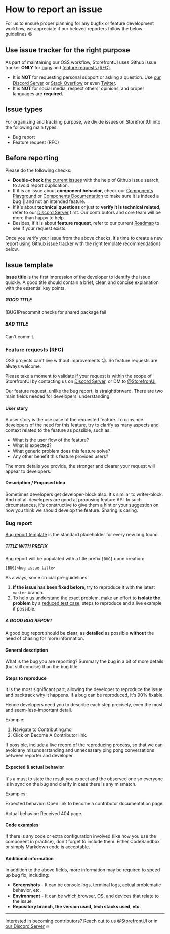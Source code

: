 
<Meta title="Contributing Guide/Guide/How to report an issue" />

<style>{`
  a {
    color: #5ece7b  !important;
  }

  .alert {
    background: #efeded;
    padding: 1rem;
    margin: 0.5rem 0 1rem;
  }

  .tip {
    border-left: 5px solid #5ece7b ;
  }

	.warning {
		border-left: 5px solid #ffc107;
		background-color: #fff4d5;
	}

  .danger {
    border-left: 5px solid #c00;
		background-color: #ffe6e6;
  }

  .danger * {
    color: #4d0000;
  }
`}</style>

# How to report an issue

For us to ensure proper planning for any bugfix or feature development workflow, we appreciate if our beloved reporters follow the below guidelines 😃

## Use issue tracker for the right purpose

As part of maintaining our OSS workflow, StorefrontUI uses Github issue tracker **ONLY** for [bugs](#bug-report) and [feature requests (RFC)](#feature-requests-rfc).

<div class="alert warning">

- It is **NOT** for requesting personal support or asking a question. Use [our Discord Server](https://discord.gg/GS8hqFS) or [Stack Overflow](https://stackoverflow.com) or even [Twitter](https://twitter.com/home).
- It is **NOT** for social media, respect others' opinions, and proper languages are **required**.

</div>

## Issue types

For organizing and tracking purpose, we divide issues on StorefrontUI into the following main types:

- Bug report
- Feature request (RFC)

## Before reporting

Please do the following checks:

- **Double-check** [the current issues](https://github.com/DivanteLtd/storefront-ui/issues) with the help of Github issue search, to avoid report duplication.
- If it is an issue about **component behavior**, check our [Components Playground](http://storybook.storefrontui.io) or [Components Documentation](/components/Accordion.md) to make sure it is indeed a bug 🐛 and not an intended feature.
- If it's about **technical questions** or just to **verify it is technical related**, refer to our [Discord Server](https://discord.gg/GS8hqFS) first. Our contributors and core team will be more than happy to help.
- Besides, if it is about **feature request**, refer to our current [Roadmap](https://github.com/vuestorefront/storefront-ui/blob/develop/ROADMAP.md) to see if your request exists.

Once you verify your issue from the above checks, it's time to create a new report using [Github issue tracker](https://github.com/DivanteLtd/storefront-ui/issues/new) with the right template recommendations below.

## Issue template

**Issue title** is the first impression of the developer to identify the issue quickly. A good title should contain a brief, clear, and concise explanation with the essential key points.

<div class="alert tip">
  <h5>GOOD TITLE</h5>
  <p>[BUG]Precommit checks for shared package fail</p>
</div>

<div class="alert danger">
  <h5> BAD TITLE</h5>
  <p>Can't commit.</p>
</div>

### Feature requests (RFC)

OSS projects can't live without improvements 😉. So feature requests are always welcome.

<div class="alert warning">

Please take a moment to validate if your request is within the scope of StorefrontUI by contacting us on [Discord Server](https://discord.gg/GS8hqFS), or DM to [@StorefronUI](https://twitter.com/StorefrontUI)

</div>

Our feature request, unlike the bug report, is straightforward. There are two main fields needed for developers' understanding:

#### User story

A user story is the use case of the requested feature. To convince developers of the need for this feature, try to clarify as many aspects and context related to the feature as possible, such as:

- What is the user flow of the feature?
- What is expected?
- What generic problem does this feature solve?
- Any other benefit this feature provides users?

The more details you provide, the stronger and clearer your request will appear to developers.

#### Description / Proposed idea

Sometimes developers get developer-block also. It's similar to writer-block. And not all developers are good at proposing feature API. In such circumstances, it's constructive to give them a hint or your suggestion on how you think we should develop the feature. Sharing is caring.

### Bug report

[Bug report template](https://github.com/DivanteLtd/storefront-ui/blob/master/.github/ISSUE_TEMPLATE/bug_report.md) is the standard placeholder for every new bug found.

<div class="alert tip">
  <h5> TITLE WITH PREFIX</h5>
  <p>Bug report will be populated with a title prefix <code>[BUG]</code> upon creation:</p>

`[BUG]<bug issue title>`

</div>

As always, some crucial pre-guidelines:

1. **If the issue has been fixed before**, try to reproduce it with the latest `master` branch.
2. To help us understand the exact problem, make an effort to **isolate the problem** by a [reduced test case](http://css-tricks.com/reduced-test-cases/), steps to reproduce and a live example if possible.

<div class="alert tip">
  <h5> A GOOD BUG REPORT</h5>
  <p>
    A good bug report should be <b>clear</b>, as <b>detailed</b> as possible <b>without</b> the need of chasing for more information.
  </p>

</div>

#### General description

What is the bug you are reporting? Summary the bug in a bit of more details (but still concise) than the bug title.

#### Steps to reproduce

It is the most significant part, allowing the developer to reproduce the issue and backtrack why it happens. If a bug can be reproduced, it's 90% fixable.

Hence developers need you to describe each step precisely, even the most and seem-less-important detail.

Example:

1. Navigate to Contributing.md
2. Click on Become A Contributor link.

If possible, include a live record of the reproducing process, so that we can avoid any misunderstanding and unnecessary ping pong conversations between reporter and developer.

#### Expected & actual behavior

It's a must to state the result you expect and the observed one so everyone is in sync on the bug and clarify in case there is any mismatch.

Examples:

Expected behavior: Open link to become a contributor documentation page.

Actual behavior: Received 404 page.

#### Code examples

If there is any code or extra configuration involved (like how you use the component in practice), don't forget to include them. Either CodeSandbox or simply Markdown code is acceptable.

#### Additional information

In addition to the above fields, more information may be required to speed up bug fix, including:

- **Screenshots** - It can be console logs, terminal logs, actual problematic behavior, etc.
- **Environment** - It can be which browser, OS, and devices that relate to the issue.
- **Repository branch, the version used, tech stacks used, etc.**

---

Interested in becoming contributors? Reach out to us [@StorefrontUI](https://twitter.com/StorefrontUI) or in [our Discord Server](https://discord.gg/GS8hqFS) 🔥
